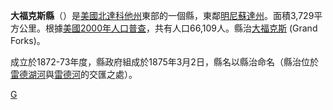 {{Unreferenced|time=2019-01-31T04:47:51+00:00}}
<!--[[File:Map_of_North_Dakota_highlighting_Hettinger_County.svg|250px]]-->
{{Infobox U.S. County|
 |county  = 大福克斯縣
 |state = 北達科他州 
 |en county  = Grand Forks County
 |en state = North Dakota 
 |seal =  
 |map size = 225
 |founded = 
 |seat = [[Grand_Forks,_North_Dakota|Grand Forks]] 
 |area = 3,729 [[km²|km²]] (1,440 [[square_mile|mi²]]) 
 |area land  = 3,724 km² (1,438 mi²) 
 |area water = 5 km² (2 mi²)
 |area percentage = 0.14% 
 |census yr = 2000
 |pop = 66,109
 |density = 18
 |web = www.co.grand-forks.nd.us
|}}
'''大福克斯縣'''（{{lang-en|Grand Forks County}}）是[[美國|美國]][[北達科他州|北達科他州]]東部的一個縣，東鄰[[明尼蘇達州|明尼蘇達州]]。面積3,729平方公里。根據[[美國2000年人口普查|美國2000年人口普查]]，共有人口66,109人。縣治[[大福克斯_(北達科他州)|大福克斯]] (Grand Forks)。

成立於1872-73年度，縣政府組成於1875年3月2日，縣名以縣治命名（縣治位於[[雷德湖河|雷德湖河]]與[[雷德河_(美國-加拿大)|雷德河]]的交匯之處）。
[[Category:北达科他州行政区划|G]]